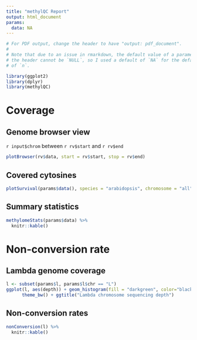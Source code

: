 ```yaml
---
title: "methylQC Report"
output: html_document
params:
  data: NA
---
```


```r
# For PDF output, change the header to have "output: pdf_document".
#
# Note that due to an issue in rmarkdown, the default value of a parameter in
# the header cannot be `NULL`, so I used a default of `NA` for the default value
# of `n`.
```

```r
library(ggplot2)
library(dplyr)
library(methylQC)
```


# Coverage  

## Genome browser view

`r input$chrom` between `r rv$start` and `r rv$end`

```r
plotBrowser(rv$data, start = rv$start, stop = rv$end)
```

## Covered cytosines

```r
plotSurvival(params$data(), species = "arabidopsis", chromosome = "all")
```

## Summary statistics

```r
methylomeStats(params$data) %>%
  knitr::kable()
```

# Non-conversion rate

## Lambda genome coverage

```r
l <- subset(params$l, params$l$chr == "L")
ggplot(l, aes(depth)) + geom_histogram(fill = "darkgreen", color="black") +
      theme_bw() + ggtitle("Lambda chromosome sequencing depth")
```

## Non-conversion rates

```r
nonConversion(l) %>%
  knitr::kable()
```

